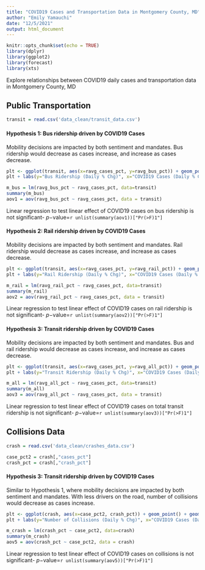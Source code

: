 ```yaml
---
title: "COVID19 Cases and Transportation Data in Montgomery County, MD"
author: "Emily Yamauchi"
date: "12/5/2021"
output: html_document
---
```


```r
knitr::opts_chunk$set(echo = TRUE)
library(dplyr)
library(ggplot2)
library(forecast)
library(xts)
```


Explore relationships between COVID19 daily cases and transportation data in Montgomery County, MD

## Public Transportation

```r

transit = read.csv('data_clean/transit_data.csv')

```


#### Hypothesis 1: Bus ridership driven by COVID19 Cases  
Mobility decisions are impacted by both sentiment and mandates. Bus ridership would decrease as cases increase, and increase as cases decrease. 


```r

plt <- ggplot(transit, aes(x=ravg_cases_pct, y=ravg_bus_pct)) + geom_point() + geom_smooth(method="lm", se=FALSE)
plt + labs(y="Bus Ridership (Daily % Chg)", x="COVID19 Cases (Daily % Chg)", title="COVID19 Cases vs Bus Ridership (Daily % Change)", subtitle="Montgomery County, MD. Jun 2020 - Oct 2021")

```


```r

m_bus = lm(ravg_bus_pct ~ ravg_cases_pct, data=transit)
summary(m_bus)
aov1 = aov(ravg_bus_pct ~ ravg_cases_pct, data = transit)


```
Linear regression to test linear effect of COVID19 cases on bus ridership is not significant- $p-$value=`r unlist(summary(aov1))["Pr(>F)1"]`  

#### Hypothesis 2: Rail ridership driven by COVID19 Cases  
Mobility decisions are impacted by both sentiment and mandates. Rail ridership would decrease as cases increase, and increase as cases decrease. 

```r

plt <- ggplot(transit, aes(x=ravg_cases_pct, y=ravg_rail_pct)) + geom_point() + geom_smooth(method="lm", se=FALSE)
plt + labs(y="Rail Ridership (Daily % Chg)", x="COVID19 Cases (Daily % Chg)", title="COVID19 Cases vs Rail Ridership (Daily % Change)", subtitle="Montgomery County, MD. Jun 2020 - Oct 2021")

```


```r

m_rail = lm(ravg_rail_pct ~ ravg_cases_pct, data=transit)
summary(m_rail)
aov2 = aov(ravg_rail_pct ~ ravg_cases_pct, data = transit)

```

Linear regression to test linear effect of COVID19 cases on rail ridership is not significant- $p-$value=`r unlist(summary(aov2))["Pr(>F)1"]`  

#### Hypothesis 3: Transit ridership driven by COVID19 Cases  
Mobility decisions are impacted by both sentiment and mandates. Bus and rail ridership would decrease as cases increase, and increase as cases decrease. 

```r

plt <- ggplot(transit, aes(x=ravg_cases_pct, y=ravg_all_pct)) + geom_point() + geom_smooth(method="lm", se=FALSE)
plt + labs(y="Transit Ridership (Daily % Chg)", x="COVID19 Cases (Daily % Chg)", title="COVID19 Cases vs Transit Ridership (Daily % Change)", subtitle="Montgomery County, MD. Jun 2020 - Oct 2021")

```

```r

m_all = lm(ravg_all_pct ~ ravg_cases_pct, data=transit)
summary(m_all)
aov3 = aov(ravg_all_pct ~ ravg_cases_pct, data = transit)

```

Linear regression to test linear effect of COVID19 cases on total transit ridership is not significant- $p-$value=`r unlist(summary(aov3))["Pr(>F)1"]`  


## Collisions Data  

```r

crash = read.csv('data_clean/crashes_data.csv')

case_pct2 = crash[,"cases_pct"]
crash_pct = crash[,"crash_pct"]

```

#### Hypothesis 3: Transit ridership driven by COVID19 Cases  
Similar to Hypothesis 1, where mobility decisions are impacted by both sentiment and mandates. With less drivers on the road, number of collisions would decrease as cases increase.

```r

plt <- ggplot(crash, aes(x=case_pct2, crash_pct)) + geom_point() + geom_smooth(method="lm", se=FALSE)
plt + labs(y="Number of Collisions (Daily % Chg)", x="COVID19 Cases (Daily % Chg)", title="Collisions vs COVID19 Cases (Daily % Change)", subtitle="Montgomery County, MD. Jun 2020 - Aug 2021")

```



```r

m_crash = lm(crash_pct ~ case_pct2, data=crash)
summary(m_crash)
aov5 = aov(crash_pct ~ case_pct2, data = crash)


```

Linear regression to test linear effect of COVID19 cases on collisions is not significant- $p-$value=`r unlist(summary(aov5))["Pr(>F)1"]`  